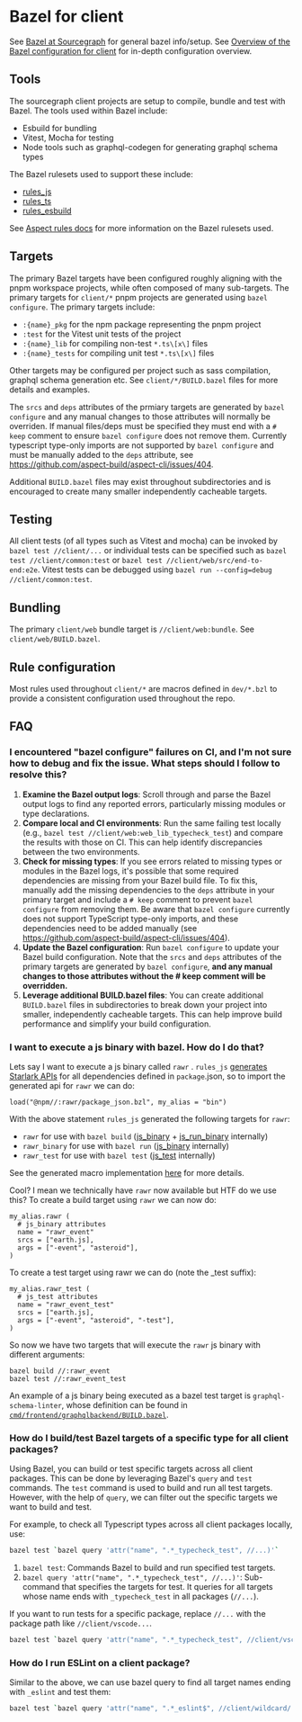# Bazel for client

See [Bazel at Sourcegraph](/dev/background-information/bazel/) for general bazel info/setup.
See [Overview of the Bazel configuration for client](/dev/background-information/bazel/web_overview) for in-depth configuration overview.

## Tools

The sourcegraph client projects are setup to compile, bundle and test with Bazel. The tools used within Bazel include:
* Esbuild for bundling
* Vitest, Mocha for testing
* Node tools such as graphql-codegen for generating graphql schema types

The Bazel rulesets used to support these include:
* [rules_js](https://github.com/aspect-build/rules_js)
* [rules_ts](https://github.com/aspect-build/rules_ts)
* [rules_esbuild](https://github.com/aspect-build/rules_esbuild)

See [Aspect rules docs](https://docs.aspect.build/rules/) for more information on the Bazel rulesets used.

## Targets

The primary Bazel targets have been configured roughly aligning with the pnpm workspace projects, while often composed of many sub-targets. The primary targets for `client/*` pnpm projects are generated using `bazel configure`. The primary targets include:
* `:{name}_pkg` for the npm package representing the pnpm project
* `:test` for the Vitest unit tests of the project
* `:{name}_lib` for compiling non-test `*.ts\[x\]` files
* `:{name}_tests` for compiling unit test `*.ts\[x\]` files

Other targets may be configured per project such as sass compilation, graphql schema generation etc. See `client/*/BUILD.bazel` files for more details and examples.

The `srcs` and `deps` attributes of the prmiary targets are generated by `bazel configure` and any manual changes to those attributes will normally be overriden. If manual files/deps must be specified they must end with a `# keep` comment to ensure `bazel configure` does not remove them. Currently typescript type-only imports are not supported by `bazel configure` and must be manually added to the `deps` attribute, see https://github.com/aspect-build/aspect-cli/issues/404.

Additional `BUILD.bazel` files may exist throughout subdirectories and is encouraged to create many smaller independently cacheable targets.

## Testing

All client tests (of all types such as Vitest and mocha) can be invoked by `bazel test //client/...` or individual tests can be specified such as `bazel test //client/common:test` or `bazel test //client/web/src/end-to-end:e2e`. Vitest tests can be debugged using `bazel run --config=debug //client/common:test`.

## Bundling

The primary `client/web` bundle target is `//client/web:bundle`. See `client/web/BUILD.bazel`.

## Rule configuration

Most rules used throughout `client/*` are macros defined in `dev/*.bzl` to provide a consistent configuration used throughout the repo.

## FAQ

###  I encountered "bazel configure" failures on CI, and I'm not sure how to debug and fix the issue. What steps should I follow to resolve this?

1. **Examine the Bazel output logs**: Scroll through and parse the Bazel output logs to find any reported errors, particularly missing modules or type declarations.
2. **Compare local and CI environments**: Run the same failing test locally (e.g., `bazel test //client/web:web_lib_typecheck_test`) and compare the results with those on CI. This can help identify discrepancies between the two environments.
3. **Check for missing types**: If you see errors related to missing types or modules in the Bazel logs, it's possible that some required dependencies are missing from your Bazel build file. To fix this, manually add the missing dependencies to the `deps` attribute in your primary target and include a `# keep` comment to prevent `bazel configure` from removing them. Be aware that `bazel configure` currently does not support TypeScript type-only imports, and these dependencies need to be added manually (see https://github.com/aspect-build/aspect-cli/issues/404).
4. **Update the Bazel configuration**: Run `bazel configure` to update your Bazel build configuration. Note that the `srcs` and `deps` attributes of the primary targets are generated by `bazel configure`, **and any manual changes to those attributes without the # keep comment will be overridden.**
5. **Leverage additional BUILD.bazel files**: You can create additional `BUILD.bazel` files in subdirectories to break down your project into smaller, independently cacheable targets. This can help improve build performance and simplify your build configuration.

### I want to execute a js binary with bazel. How do I do that?

Lets say I want to execute a js binary called `rawr` . `rules_js` [generates Starlark APIs](https://docs.aspect.build/rules/aspect_rules_js/docs/#using-binaries-published-to-npm) for all dependencies defined in `package`.json, so to import the generated api for `rawr` we can do:

```
load("@npm//:rawr/package_json.bzl", my_alias = "bin")
```

With the above statement `rules_js` generated the following targets for `rawr`:

* `rawr` for use with `bazel build` ([js_binary](https://docs.aspect.build/rules/aspect_rules_js/docs/js_binary) + [js_run_binary](https://docs.aspect.build/rules/aspect_rules_js/docs/js_run_binary) internally)
* `rawr_binary` for use with `bazel run` ([js_binary](https://docs.aspect.build/rules/aspect_rules_js/docs/js_binary) internally)
* `rawr_test` for use with `bazel test` ([js_test](https://docs.aspect.build/rules/aspect_rules_js/docs/js_binary#js_test) internally)

See the generated macro implementation [here](https://sourcegraph.com/github.com/aspect-build/rules_js@f60bbf809ec013df3979659b4dfa84bc248da3fa/-/blob/npm/private/npm_import.bzl?L281-331) for more details.

Cool? I mean we technically have `rawr` now available but HTF do we use this? To create a build target using `rawr` we can now do:

```
my_alias.rawr (
  # js_binary attributes
  name = "rawr_event"
  srcs = ["earth.js],
  args = ["-event", "asteroid"],
)
```

To create a test target using rawr we can do (note the _test suffix):

```
my_alias.rawr_test (
  # js_test attributes
  name = "rawr_event_test"
  srcs = ["earth.js],
  args = ["-event", "asteroid", "-test"],
)
```

So now we have two targets that will execute  the `rawr` js binary with different arguments:

```
bazel build //:rawr_event
bazel test //:rawr_event_test
```

An example of a js binary being executed as a bazel test target is `graphql-schema-linter`, whose definition can be found in [`cmd/frontend/graphqlbackend/BUILD.bazel`](https://sourcegraph.sourcegraph.com/github.com/sourcegraph/sourcegraph@71616027c3f461d6022f3fa2fa24c0e085ee545f/-/blob/cmd/frontend/graphqlbackend/BUILD.bazel).

### How do I build/test Bazel targets of a specific type for all client packages?

Using Bazel, you can build or test specific targets across all client packages. This can be done by leveraging Bazel's `query` and `test` commands.
The `test` command is used to build and run all test targets. However, with the help of `query`, we can filter out the specific targets we want to build and test.

For example, to check all Typescript types across all client packages locally, use:

```sh
bazel test `bazel query 'attr("name", ".*_typecheck_test", //...)'`
```

1. `bazel test`: Commands Bazel to build and run specified test targets.
2. `bazel query 'attr("name", ".*_typecheck_test", //...)'`: Sub-command that specifies the targets for test. It queries for all targets whose name ends with `_typecheck_test` in all packages (`//...`).

If you want to run tests for a specific package, replace `//...` with the package path like `//client/vscode...`.

```sh
bazel test `bazel query 'attr("name", ".*_typecheck_test", //client/vscode...)'`
```

### How do I run ESLint on a client package?

Similar to the above, we can use bazel query to find all target names ending with `_eslint` and test them:

```sh
bazel test `bazel query 'attr("name", ".*_eslint$", //client/wildcard/...)'`
```
